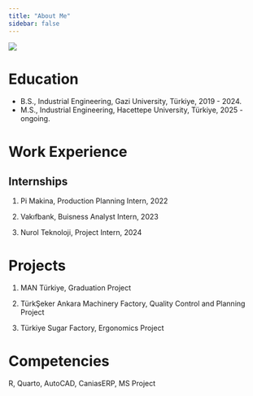 ```yaml
---
title: "About Me"
sidebar: false 
---
```


![](assets/images/indir.jpg){fig-align="center"}

# Education

-   B.S., Industrial Engineering, Gazi University, Türkiye, 2019 - 2024.
-   M.S., Industrial Engineering, Hacettepe University, Türkiye, 2025 - ongoing.

# Work Experience

## Internships

1.  Pi Makina, Production Planning Intern, 2022

2.  Vakıfbank, Buisness Analyst Intern, 2023

3.  Nurol Teknoloji, Project Intern, 2024

# Projects

1.  MAN Türkiye, Graduation Project

2.  TürkŞeker Ankara Machinery Factory, Quality Control and Planning Project

3.  Türkiye Sugar Factory, Ergonomics Project

# Competencies

R, Quarto, AutoCAD, CaniasERP, MS Project
